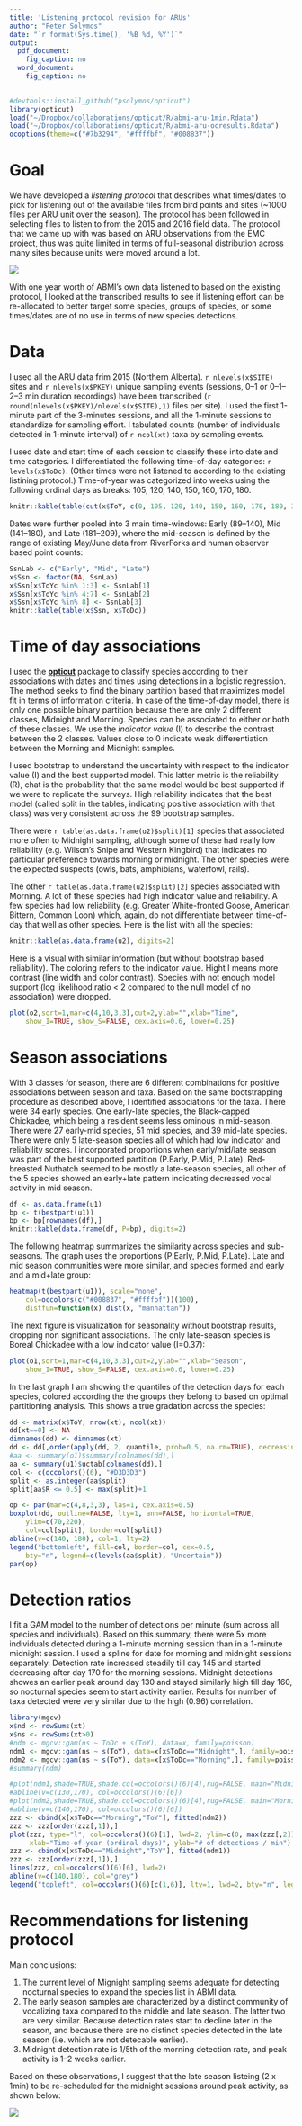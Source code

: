 ```yaml
---
title: 'Listening protocol revision for ARUs'
author: "Peter Solymos"
date: "`r format(Sys.time(), '%B %d, %Y')`"
output: 
  pdf_document:
    fig_caption: no
  word_document:
    fig_caption: no
---
```



```r
#devtools::install_github("psolymos/opticut")
library(opticut)
load("~/Dropbox/collaborations/opticut/R/abmi-aru-1min.Rdata")
load("~/Dropbox/collaborations/opticut/R/abmi-aru-ocresults.Rdata")
ocoptions(theme=c("#7b3294", "#ffffbf", "#008837"))
```

# Goal

We have developed a *listening protocol* that describes what times/dates to pick for listening out of the available files from bird points and sites (~1000 files per ARU unit over the season). The protocol has been followed in selecting files to listen to from the 2015 and 2016 field data. The protocol that we came up with was based on ARU observations from the EMC project, thus was quite limited in terms of full-seasonal distribution across many sites because units were moved around a lot.

![](c:/Users/Peter/Dropbox/abmi/aru/schedule1.png)

With one year worth of ABMI's own data listened to based on the existing protocol, I looked at the transcribed results to see if listening effort can be re-allocated to better target some species, groups of species, or some times/dates are of no use in terms of new species detections.

# Data

I used all the ARU data frim 2015 (Northern Alberta).
`r nlevels(x$SITE)` sites and `r nlevels(x$PKEY)` unique sampling events (sessions, 0--1 or 0--1--2--3 min duration recordings) have been transcribed
(`r round(nlevels(x$PKEY)/nlevels(x$SITE),1)` files per site).
I used the first 1-minute part of the 3-minutes sessions, and all the 1-minute sessions to standardize for sampling effort. I tabulated counts (number of individuals detected in 1-minute interval) of `r ncol(xt)` taxa by sampling events. 

I used date and start time of each session to classify these into date and time categories.
I differentiated the following time-of-day categories: `r levels(x$ToDc)`. 
(Other times were not listened to according to the existing listining protocol.)
Time-of-year was categorized into weeks using the following ordinal days as breaks:
105, 120, 140, 150, 160, 170, 180.

```r
knitr::kable(table(cut(x$ToY, c(0, 105, 120, 140, 150, 160, 170, 180, 365)), x$ToDc))
```

Dates were further pooled into 3 main time-windows: Early (89--140), Mid (141--180), and Late (181--209), where the mid-season is defined by the range of existing May/June data from RiverForks and human observer based point counts:

```r
SsnLab <- c("Early", "Mid", "Late")
x$Ssn <- factor(NA, SsnLab)
x$Ssn[x$ToYc %in% 1:3] <- SsnLab[1]
x$Ssn[x$ToYc %in% 4:7] <- SsnLab[2]
x$Ssn[x$ToYc %in% 8] <- SsnLab[3]
knitr::kable(table(x$Ssn, x$ToDc))
```


# Time of day associations

I used the [**opticut**](https://github.com/psolymos/opticut) package to classify species according to their
associations with dates and times using detections in a logistic regression. The method seeks to find the binary partition based that maximizes model fit in terms of information criteria. In case of the time-of-day model, there is only one possible binary partition because there are only 2 different classes, Midnight and Morning.
Species can be associated to either or both of these classes. We use the *indicator value* (I) to describe the contrast between the 2 classes. Values close to 0 indicate weak differentiation between the Morning and Midnight samples.

I used bootstrap to understand the uncertainty with respect to the indicator value (I) and the best supported model. This latter metric is the reliability (R), chat is the probability that the same model would be best supported if we were to replicate the surveys. High reliability indicates that the best model (called split in the tables, indicating positive association with that class) was very consistent across the 99 bootstrap samples.

There were `r table(as.data.frame(u2)$split)[1]` species that associated more often to Midnight sampling, although some of these had really low reliability (e.g. Wilson's Snipe and Western Kingbird) that indicates no particular preference towards morning or midnight. The other species were the expected suspects (owls, bats, amphibians, waterfowl, rails).

The other `r table(as.data.frame(u2)$split)[2]` species associated with Morning. A lot of these species had high indicator value and reliability. A few species had low reliability (e.g. Greater White-fronted Goose, American Bittern, Common Loon) which, again, do not differentiate between time-of-day that well as other species. Here is the list with all the species:

```r
knitr::kable(as.data.frame(u2), digits=2)
```

Here is a visual with similar information (but without bootstrap based reliability). The coloring refers to the indicator value. Hight I means more contrast (line width and color contrast).
Species with not enough model support (log likelihood ratio < 2 compared to the null model of no association) were dropped.

```r
plot(o2,sort=1,mar=c(4,10,3,3),cut=2,ylab="",xlab="Time",
    show_I=TRUE, show_S=FALSE, cex.axis=0.6, lower=0.25)
```


# Season associations

With 3 classes for season, there are 6 different combinations for positive associations between season and taxa. Based on the same bootstrapping procedure as described above, I identified associations for the taxa.
There were 34 early species. One early-late species, the Black-capped Chickadee, which being a resident seems less ominous in mid-season. There were 27 early-mid species, 51 mid species, and 39 mid-late species. There were only 5 late-season species all of which had low indicator and reliability scores. I incorporated proportions when early/mid/late season was part of the best supported partition (P.Early, P.Mid, P.Late).
Red-breasted Nuthatch seemed to be mostly a late-season species, all other of the 5 species showed an early+late pattern indicating decreased vocal activity in mid season.


```r
df <- as.data.frame(u1)
bp <- t(bestpart(u1))
bp <- bp[rownames(df),]
knitr::kable(data.frame(df, P=bp), digits=2)
```

The following heatmap summarizes the similarity across species and sub-seasons.
The graph uses the proportions (P.Early, P.Mid, P.Late).
Late and mid season communities were more similar, and species formed and early and a mid+late group:

```r
heatmap(t(bestpart(u1)), scale="none", 
    col=occolors(c("#008837", "#ffffbf"))(100),
    distfun=function(x) dist(x, "manhattan"))
```


The next figure is visualization for seasonality without bootstrap results, dropping non significant associations. The only late-season species is Boreal Chickadee with a low indicator value (I=0.37):

```r
plot(o1,sort=1,mar=c(4,10,3,3),cut=2,ylab="",xlab="Season",
    show_I=TRUE, show_S=FALSE, cex.axis=0.6, lower=0.25)
```

In the last graph I am showing the quantiles of the detection days for each species, colored according the the groups they belong to based on optimal partitioning analysis. This shows a true gradation across the species:

```r
dd <- matrix(x$ToY, nrow(xt), ncol(xt))
dd[xt==0] <- NA
dimnames(dd) <- dimnames(xt)
dd <- dd[,order(apply(dd, 2, quantile, prob=0.5, na.rm=TRUE), decreasing=TRUE)]
#aa <- summary(o1)$summary[colnames(dd),]
aa <- summary(u1)$uctab[colnames(dd),]
col <- c(occolors()(6), "#D3D3D3")
split <- as.integer(aa$split)
split[aa$R <= 0.5] <- max(split)+1
```

```r
op <- par(mar=c(4,8,3,3), las=1, cex.axis=0.5)
boxplot(dd, outline=FALSE, lty=1, ann=FALSE, horizontal=TRUE,
    ylim=c(70,220),
    col=col[split], border=col[split])
abline(v=c(140, 180), col=1, lty=2)
legend("bottomleft", fill=col, border=col, cex=0.5, 
    bty="n", legend=c(levels(aa$split), "Uncertain"))
par(op)
```

# Detection ratios

I fit a GAM model to the number of detections per minute (sum across all species and individuals).
Based on this summary, there were 5x more individuals detected during a 1-minute morning session than in a 1-minute midnight session. I used a spline for date for morning and midnight sessions separately. Detection rate increased steadily till day 145 and started decreasing after day 170 for the morning sessions. Midnight detections showes an earlier peak around day 130 and stayed similarly high till day 160, so nocturnal species seem to start activity earlier. Results for number of taxa detected were very similar due to the high (0.96) correlation. 

```r
library(mgcv)
x$nd <- rowSums(xt)
x$ns <- rowSums(xt>0)
#ndm <- mgcv::gam(ns ~ ToDc + s(ToY), data=x, family=poisson)
ndm1 <- mgcv::gam(ns ~ s(ToY), data=x[x$ToDc=="Midnight",], family=poisson)
ndm2 <- mgcv::gam(ns ~ s(ToY), data=x[x$ToDc=="Morning",], family=poisson)
#summary(ndm)
```

```r
#plot(ndm1,shade=TRUE,shade.col=occolors()(6)[4],rug=FALSE, main="Midnight")
#abline(v=c(130,170), col=occolors()(6)[6])
#plot(ndm2,shade=TRUE,shade.col=occolors()(6)[4],rug=FALSE, main="Morning")
#abline(v=c(140,170), col=occolors()(6)[6])
zzz <- cbind(x[x$ToDc=="Morning","ToY"], fitted(ndm2))
zzz <- zzz[order(zzz[,1]),]
plot(zzz, type="l", col=occolors()(6)[1], lwd=2, ylim=c(0, max(zzz[,2])),
     xlab="Time-of-year (ordinal days)", ylab="# of detections / min")
zzz <- cbind(x[x$ToDc=="Midnight","ToY"], fitted(ndm1))
zzz <- zzz[order(zzz[,1]),]
lines(zzz, col=occolors()(6)[6], lwd=2)
abline(v=c(140,180), col="grey")
legend("topleft", col=occolors()(6)[c(1,6)], lty=1, lwd=2, bty="n", legend=c("Morning", "Midnight"))
```

# Recommendations for listening protocol

Main conclusions:

1. The current level of Mignight sampling seems adequate for detecting nocturnal species to expand the species list in ABMI data.
2. The early season samples are characterized by a distinct community of vocalizing taxa compared to the middle and late season. The latter two are very similar. Because detection rates start to decline later in the season, and because there are no distinct species detected in the late season (i.e. which are not detecable earlier).
3. Midnight detection rate is 1/5th of the morning detection rate, and peak activity is 1--2 weeks earlier.

Based on these observations, I suggest that the late season listeing (2 x 1min) to be re-scheduled for the midnight sessions around peak activity, as shown below:

![](c:/Users/Peter/Dropbox/abmi/aru/schedule2.png)

